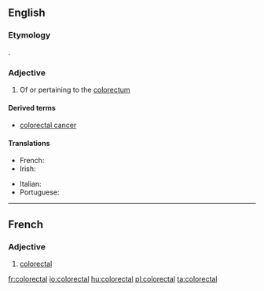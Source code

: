 ==English==

===Etymology===
{{prefix|colo|rectal|lang=en}}.

===Adjective===
{{en-adj|-}}

# {{label|en|anatomy}} Of or pertaining to the [[colorectum]]

====Derived terms====
* [[colorectal cancer]]

====Translations====
{{trans-top|medicine: of or pertaining to the colorectum}}
* French: {{t+|fr|colorectal}}
* Irish: {{t|ga|colaireicteach}}
{{trans-mid}}
* Italian: {{t|it|colorettale}}
* Portuguese: {{t|pt|colorretal}}
{{trans-bottom}}

----

==French==

===Adjective===
{{fr-adj|mp=colorectaux}}

# [[#English|colorectal]]

[[fr:colorectal]]
[[io:colorectal]]
[[hu:colorectal]]
[[pl:colorectal]]
[[ta:colorectal]]